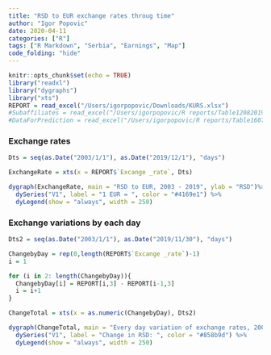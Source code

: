 ```yaml
---
title: "RSD to EUR exchange rates throug time"
author: "Igor Popovic"
date: 2020-04-11
categories: ["R"]
tags: ["R Markdown", "Serbia", "Earnings", "Map"]
code_folding: "hide"
---
```


```r
knitr::opts_chunk$set(echo = TRUE)
library("readxl")
library("dygraphs")
library("xts")
REPORT = read_excel("/Users/igorpopovic/Downloads/KURS.xlsx")
#Subaffiliates = read_excel("/Users/igorpopovic/R reports/Table12082019Subaff.xlsx")
#DataForPrediction = read_excel("/Users/igorpopovic/R reports/Table16072019Subaff.xlsx")
```

### Exchange rates

```r
Dts = seq(as.Date("2003/1/1"), as.Date("2019/12/1"), "days")

ExchangeRate = xts(x = REPORT$`Excange _rate`, Dts)

dygraph(ExchangeRate, main = "RSD to EUR, 2003 - 2019", ylab = "RSD")%>%
  dySeries("V1", label = "1 EUR = ", color = "#4169e1") %>%
  dyLegend(show = "always", width = 250)

```

### Exchange variations by each day

```r

Dts2 = seq(as.Date("2003/1/1"), as.Date("2019/11/30"), "days")

ChangebyDay = rep(0,length(REPORT$`Excange _rate`)-1)
i = 1

for (i in 2: length(ChangebyDay)){
  ChangebyDay[i] = REPORT[i,3] - REPORT[i-1,3]
  i = i+1
}

ChangeTotal = xts(x = as.numeric(ChangebyDay), Dts2)

dygraph(ChangeTotal, main = "Every day variation of exchange rates, 2003 - 2019", ylab = "RSD")%>%
  dySeries("V1", label = "Change in RSD: ", color = "#858b9d") %>%
  dyLegend(show = "always", width = 250)

```




